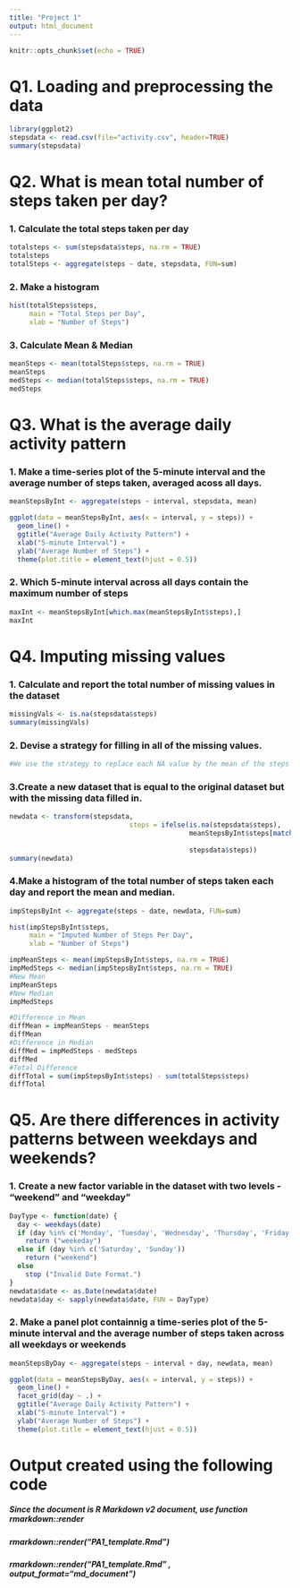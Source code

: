 ---
title: "Project 1"
output: html_document
---

```{r setup, include=FALSE}
knitr::opts_chunk$set(echo = TRUE)
```

# Q1. Loading and preprocessing the data

```{r}
library(ggplot2)
stepsdata <- read.csv(file="activity.csv", header=TRUE)
summary(stepsdata)
```

# Q2. What is mean total number of steps taken per day?
### 1. Calculate the total steps taken per day
```{r}
totalsteps <- sum(stepsdata$steps, na.rm = TRUE)
totalsteps
totalSteps <- aggregate(steps ~ date, stepsdata, FUN=sum)
```


### 2. Make a histogram
```{r echo=FALSE}
hist(totalSteps$steps,
     main = "Total Steps per Day",
     xlab = "Number of Steps")
```


### 3. Calculate Mean & Median
```{r}
meanSteps <- mean(totalSteps$steps, na.rm = TRUE)
meanSteps
medSteps <- median(totalSteps$steps, na.rm = TRUE)
medSteps
```

# Q3. What is the average daily activity pattern

### 1. Make a time-series plot of the 5-minute interval and the average number of steps taken, averaged acoss all days.

```{r echo=FALSE}
meanStepsByInt <- aggregate(steps ~ interval, stepsdata, mean)

ggplot(data = meanStepsByInt, aes(x = interval, y = steps)) +
  geom_line() +
  ggtitle("Average Daily Activity Pattern") +
  xlab("5-minute Interval") +
  ylab("Average Number of Steps") +
  theme(plot.title = element_text(hjust = 0.5))
```


### 2. Which 5-minute interval across all days contain the maximum number of steps
```{r}
maxInt <- meanStepsByInt[which.max(meanStepsByInt$steps),]
maxInt
```

# Q4. Imputing missing values

### 1. Calculate and report the total number of missing values in the dataset
```{r}
missingVals <- is.na(stepsdata$steps)
summary(missingVals)
```


### 2. Devise a strategy for filling in all of the missing values.
```{r}
#We use the strategy to replace each NA value by the mean of the steps attribute.

```

### 3.Create a new dataset that is equal to the original dataset but with the missing data filled in.
```{r}
newdata <- transform(stepsdata,
                              steps = ifelse(is.na(stepsdata$steps),
                                             meanStepsByInt$steps[match(stepsdata$interval, 
                                                                        meanStepsByInt$interval)],
                                             stepsdata$steps))
summary(newdata)
```


### 4.Make a histogram of the total number of steps taken each day and report the mean and median.
```{r}
impStepsByInt <- aggregate(steps ~ date, newdata, FUN=sum)
```


```{r echo=FALSE}
hist(impStepsByInt$steps,
     main = "Imputed Number of Steps Per Day",
     xlab = "Number of Steps")
```

```{r}
impMeanSteps <- mean(impStepsByInt$steps, na.rm = TRUE)
impMedSteps <- median(impStepsByInt$steps, na.rm = TRUE)
#New Mean
impMeanSteps
#New Median
impMedSteps

#Difference in Mean
diffMean = impMeanSteps - meanSteps
diffMean
#Difference in Median
diffMed = impMedSteps - medSteps
diffMed
#Total Difference
diffTotal = sum(impStepsByInt$steps) - sum(totalSteps$steps)
diffTotal
```

# Q5. Are there differences in activity patterns between weekdays and weekends?
### 1. Create a new factor variable in the dataset with two levels - "weekend" and "weekday"
```{r}
DayType <- function(date) {
  day <- weekdays(date)
  if (day %in% c('Monday', 'Tuesday', 'Wednesday', 'Thursday', 'Friday'))
    return ("weekeday")
  else if (day %in% c('Saturday', 'Sunday'))
    return ("weekend")
  else
    stop ("Invalid Date Format.")
}
newdata$date <- as.Date(newdata$date)
newdata$day <- sapply(newdata$date, FUN = DayType)
```

### 2. Make a panel plot containnig a time-series plot of the 5-minute interval and the average number of steps taken across all weekdays or weekends
```{r}
meanStepsByDay <- aggregate(steps ~ interval + day, newdata, mean)
```

```{r echo=FALSE}
ggplot(data = meanStepsByDay, aes(x = interval, y = steps)) + 
  geom_line() +
  facet_grid(day ~ .) +
  ggtitle("Average Daily Activity Pattern") +
  xlab("5-minute Interval") +
  ylab("Average Number of Steps") +
  theme(plot.title = element_text(hjust = 0.5))
```

# Output created using the following code

##### Since the document is R Markdown v2 document, use function rmarkdown::render
##### rmarkdown::render("PA1_template.Rmd")
##### rmarkdown::render("PA1_template.Rmd" , output_format="md_document")
